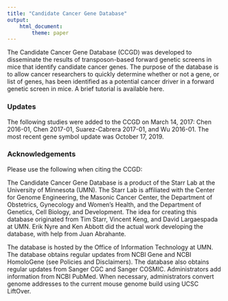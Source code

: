 ```yaml
---
title: "Candidate Cancer Gene Database"
output:
    html_document:
        theme: paper
---
```


The Candidate Cancer Gene Database (CCGD) was developed to disseminate the results of transposon-based forward genetic screens in mice that identify candidate cancer genes. The purpose of the database is to allow cancer researchers to quickly determine whether or not a gene, or list of genes, has been identified as a potential cancer driver in a forward genetic screen in mice. A brief tutorial is available here.

### Updates

The following studies were added to the CCGD on March 14, 2017: Chen 2016-01, Chen 2017-01, Suarez-Cabrera 2017-01, and Wu 2016-01. The most recent gene symbol update was October 17, 2019.

### Acknowledgements

Please use the following when citing the CCGD:

The Candidate Cancer Gene Database is a product of the Starr Lab at the University of Minnesota (UMN). The Starr Lab is affiliated with the Center for Genome Engineering, the Masonic Cancer Center, the Department of Obstetrics, Gynecology and Women's Health, and the Department of Genetics, Cell Biology, and Development. The idea for creating this database originated from Tim Starr, Vincent Keng, and David Largaespada at UMN. Erik Nyre and Ken Abbott did the actual work developing the database, with help from Juan Abrahante.

The database is hosted by the Office of Information Technology at UMN. The database obtains regular updates from NCBI Gene and NCBI HomoloGene (see Policies and Disclaimers). The database also obtains regular updates from Sanger CGC and Sanger COSMIC. Administrators add information from NCBI PubMed. When necessary, administrators convert genome addresses to the current mouse genome build using UCSC LiftOver.

